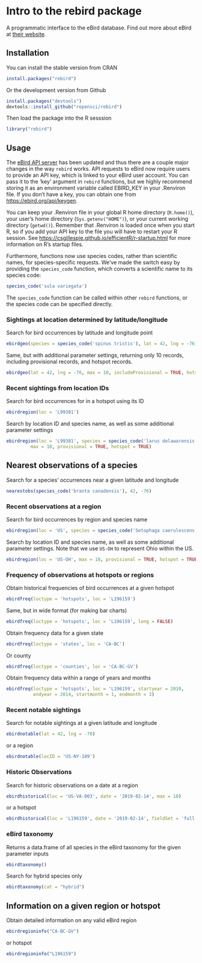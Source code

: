 <!--
%\VignetteEngine{knitr::docco_classic}
%\VignetteIndexEntry{rebird vignette}
-->

# Intro to the rebird package

A programmatic interface to the eBird database. Find out more about eBird at [their website](http://ebird.org/home/).

## Installation

You can install the stable version from CRAN

```r
install.packages("rebird")
```

Or the development version from Github

```r
install.packages("devtools")
devtools::install_github("ropensci/rebird")
```

Then load the package into the R sesssion

```r
library("rebird")
```

## Usage

The [eBird API server](https://documenter.getpostman.com/view/664302/ebird-api-20/2HTbHW) 
has been updated and thus there are a couple major changes in the way `rebird` works.
API requests to eBird now require users to provide an API key, which is linked to your 
eBird user account. 
You can pass it to the 'key' argument in `rebird` functions, but we highly recommend
storing it as an environment variable called EBIRD_KEY in your .Renviron file.
If you don't have a key, you can obtain one from <https://ebird.org/api/keygen>.

You can keep your .Renviron file in your global R home directory (`R.home()`), your user's home
directory (`Sys.getenv("HOME")`), or your current working directory (`getwd()`). Remember
that .Renviron is loaded once when you start R, so if you add your API key to the file you will
have to restart your R session. See <https://csgillespie.github.io/efficientR/r-startup.html> for
more information on R's startup files.

Furthermore, functions now use species codes, rather than scientific names, for species-specific requests.
We've made the switch easy by providing the `species_code` function, which converts a scientific name to
its species code:

```r
species_code('sula variegata')
```

The `species_code` function can be called within other `rebird` functions, or the species code 
can be specified directly.

### Sightings at location determined by latitude/longitude

Search for bird occurrences by latitude and longitude point

```r
ebirdgeo(species = species_code('spinus tristis'), lat = 42, lng = -76)
```

Same, but with additional parameter settings, returning only 10 records, including provisional records, and hotspot records. 

```r
ebirdgeo(lat = 42, lng = -76, max = 10, includeProvisional = TRUE, hotspot = TRUE)
```


### Recent sightings from location IDs

Search for bird occurrences for in a hotspot using its ID

```r
ebirdregion(loc = 'L99381')
```

Search by location ID and species name, as well as some additional parameter settings 

```r
ebirdregion(loc = 'L99381', species = species_code('larus delawarensis'), 
         max = 10, provisional = TRUE, hotspot = TRUE)
```


## Nearest observations of a species

Search for a species' occurrences near a given latitude and longitude

```r
nearestobs(species_code('branta canadensis'), 42, -76)
```


### Recent observations at a region

Search for bird occurrences by region and species name

```r
ebirdregion(loc = 'US', species = species_code('Setophaga caerulescens'))
```

Search by location ID and species name, as well as some additional parameter settings. Note that we use `US-OH` to represent Ohio within the US.

```r
ebirdregion(loc = 'US-OH', max = 10, provisional = TRUE, hotspot = TRUE)
```


### Frequency of observations at hotspots or regions

Obtain historical frequencies of bird occurrences at a given hotspot

```r
ebirdfreq(loctype = 'hotspots', loc = 'L196159')
```

Same, but in wide format (for making bar charts)

```r
ebirdfreq(loctype = 'hotspots', loc = 'L196159', long = FALSE)
```

Obtain frequency data for a given state

```r
ebirdfreq(loctype = 'states', loc = 'CA-BC')
```

Or county

```r
ebirdfreq(loctype = 'counties', loc = 'CA-BC-GV')
```

Obtain frequency data within a range of years and months

```r
ebirdfreq(loctype = 'hotspots', loc = 'L196159', startyear = 2010,
          endyear = 2014, startmonth = 1, endmonth = 3)
```


### Recent notable sightings

Search for notable sightings at a given latitude and longitude

```r
ebirdnotable(lat = 42, lng = -70)
```

or a region

```r
ebirdnotable(locID = 'US-NY-109')
```

### Historic Observations

Search for historic observations on a date at a region 

```r
ebirdhistorical(loc = 'US-VA-003', date = '2019-02-14', max = 10)
```

or a hotspot

```r
ebirdhistorical(loc = 'L196159', date = '2019-02-14', fieldSet = 'full')
```

### eBird taxonomy

Returns a data.frame of all species in the eBird taxonomy for the given parameter inputs

```r
ebirdtaxonomy()
```

Search for hybrid species only

```r
ebirdtaxonomy(cat = "hybrid")
```

## Information on a given region or hotspot

Obtain detailed information on any valid eBird region

```r
ebirdregioninfo("CA-BC-GV")
```

or hotspot

```r
ebirdregioninfo("L196159")
```
